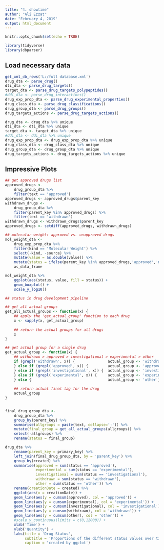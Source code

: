 ```yaml
---
title: "4. showtime"
author: "Ali Ezzat"
date: "February 4, 2019"
output: html_document
---
```


```r
knitr::opts_chunk$set(echo = TRUE)

library(tidyverse)
library(dbparser)
```

## Load necessary data

```r
get_xml_db_rows('L:/full database.xml')
drug_dta <- parse_drug()
dti_dta <- parse_drug_targets()
target_dta <- parse_drug_targets_polypeptides()
#ddi_dta <- parse_drug_interactions()
drug_exp_prop_dta <- parse_drug_experimental_properties()
drug_class_dta <- parse_drug_classifications()
drug_group_dta <- parse_drug_groups()
drug_targets_actions <- parse_drug_targets_actions()

drug_dta <- drug_dta %>% unique
dti_dta <- dti_dta %>% unique
target_dta <- target_dta %>% unique
#ddi_dta <- ddi_dta %>% unique
drug_exp_prop_dta <- drug_exp_prop_dta %>% unique
drug_class_dta <- drug_class_dta %>% unique
drug_group_dta <- drug_group_dta %>% unique
drug_targets_actions <- drug_targets_actions %>% unique
```


## Impressive Plots

```r
## get approved drugs list
approved_drugs <- 
    drug_group_dta %>% 
    filter(text == 'approved')
approved_drugs <- approved_drugs$parent_key
withdrawn_drugs <-     
    drug_group_dta %>% 
    filter(parent_key %in% approved_drugs) %>% 
    filter(text == 'withdrawn')
withdrawn_drugs <- withdrawn_drugs$parent_key
approved_drugs <- setdiff(approved_drugs, withdrawn_drugs)
```

```r
## molecular weight: approved vs. unapproved drugs
mol_weight_dta <- 
    drug_exp_prop_dta %>% 
    filter(kind == 'Molecular Weight') %>% 
    select(-kind, -source) %>% 
    mutate(value = as.double(value)) %>% 
    mutate(status = ifelse(parent_key %in% approved_drugs,'approved','not approved')) %>% 
    as_data_frame

mol_weight_dta %>% 
    ggplot(aes(status, value, fill = status)) +
    geom_boxplot() + 
    scale_y_log10()
```




```r
## status in drug development pipeline

## get all actual groups
get_all_actual_groups <- function(x) {
    ## apply the 'get_actual_group' function to each drug
    x <- sapply(x, get_actual_group)
    
    ## return the actual groups for all drugs
    x
}

## get actual group for a single drug
get_actual_group <- function(x) {
    ## withdrawn > approved > investigational > experimental > other
    if (grepl('withdrawn', x)) {               actual_group <- 'withdrawn'
    } else if (grepl('approved', x)) {         actual_group <- 'approved'
    } else if (grepl('investigational', x)) {  actual_group <- 'investigational'
    } else if (grepl('experimental', x)) {     actual_group <- 'experimental'
    } else {                                   actual_group <- 'other'}
    
    ## return actual final tag for the drug
    actual_group
}


final_drug_group_dta <- 
    drug_group_dta %>% 
    group_by(parent_key) %>%
    summarise(allgroups = paste(text, collapse=';')) %>%
    mutate(final_group = get_all_actual_groups(allgroups)) %>% 
    select(-allgroups) %>% 
    rename(status = final_group)

drug_dta %>% 
    rename(parent_key = primary_key) %>% 
    left_join(final_drug_group_dta, by = 'parent_key') %>%
    group_by(created) %>% 
    summarise(approved = sum(status == 'approved'),
              experimental = sum(status == 'experimental'),
              investigational = sum(status == 'investigational'),
              withdrawn = sum(status == 'withdrawn'),
              other = sum(status == 'other')) %>% 
    rename(creationDate = created) %>% 
    ggplot(aes(x = creationDate)) + 
    geom_line(aes(y = cumsum(approved), col = 'approved')) + 
    geom_line(aes(y = cumsum(experimental), col = 'experimental')) + 
    geom_line(aes(y = cumsum(investigational), col = 'investigational')) + 
    geom_line(aes(y = cumsum(withdrawn), col = 'withdrawn')) + 
    geom_line(aes(y = cumsum(other), col = 'other')) + 
    #scale_y_continuous(limits = c(0,12000)) + 
    xlab('Time') + 
    ylab('Quantity') + 
    labs(title = 'Drug Status',
         subtitle = 'Proportions of the different status values over time', 
         caption = 'created by ggplot')
```



